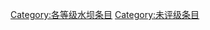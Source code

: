 {{catmore1|[[Wikipedia:水坝专题|Wikipedia:水坝专题]]}}
{{Articles by Quality|topic=水坝|project=水坝|format=TOC}}
{{emptycat}}

[[Category:各等级水坝条目|Category:各等级水坝条目]]
[[Category:未评级条目|Category:未评级条目]]
